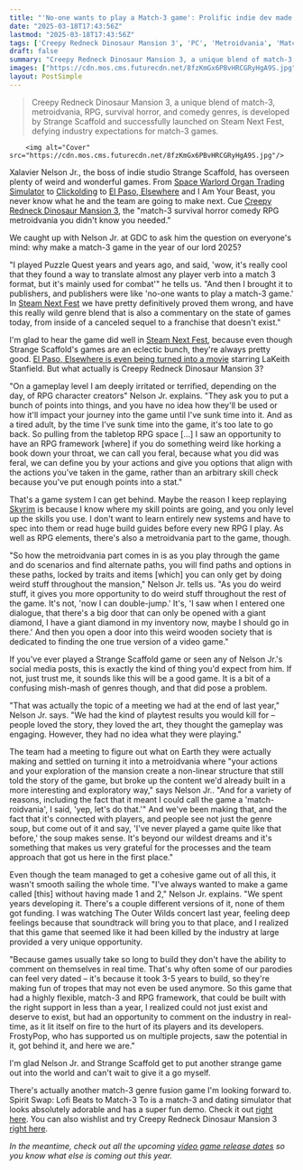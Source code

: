 ```yaml
---
title: "'No-one wants to play a Match-3 game': Prolific indie dev made his Match-3 Metroidvania to 'definitively prove' his publishers wrong"
date: "2025-03-18T17:43:56Z"
lastmod: "2025-03-18T17:43:56Z"
tags: ['Creepy Redneck Dinosaur Mansion 3', 'PC', 'Metroidvania', 'Match-3', 'RPG', 'Indie', 'Steam', 'Survival Horror', 'Comedy']
draft: false
summary: "Creepy Redneck Dinosaur Mansion 3, a unique blend of match-3, metroidvania, RPG, survival horror, and comedy genres,  is developed by Strange Scaffold and successfully launched on Steam Next Fest, defying industry expectations for match-3 games."
images: ["https://cdn.mos.cms.futurecdn.net/8fzKmGx6PBvHRCGRyHgA9S.jpg"]
layout: PostSimple
---
```

> Creepy Redneck Dinosaur Mansion 3, a unique blend of match-3, metroidvania, RPG, survival horror, and comedy genres,  is developed by Strange Scaffold and successfully launched on Steam Next Fest, defying industry expectations for match-3 games.


        <img alt="Cover" src="https://cdn.mos.cms.futurecdn.net/8fzKmGx6PBvHRCGRyHgA9S.jpg"/>
        
Xalavier Nelson Jr., the boss of indie studio Strange Scaffold, has overseen plenty of weird and wonderful games. From [<u>Space Warlord Organ Trading Simulator</u>](https://www.gamesradar.com/indie-devs-promised-a-steam-gift-card-to-whoever-beat-their-game-using-kinect-two-years-later-someone-did/) to [<u>Clickolding</u>](https://www.gamesradar.com/games/adventure/made-in-2-months-40-minutes-long-and-only-dollar270-among-us-indie-fund-has-already-financed-a-steam-hit-that-i-cant-stop-thinking-about/) to [<u>El Paso, Elsewhere</u>](https://www.gamesradar.com/el-paso-elsewhere-looks-like-a-max-payne-spiritual-successor/) and I Am Your Beast, you never know what he and the team are going to make next. Cue [<u>Creepy Redneck Dinosaur Mansion 3</u>](https://www.gamesradar.com/games/action/indie-dev-slams-the-handbrake-to-pivot-to-what-might-be-the-first-match-3-metroidvania-after-playtests-for-a-match-3-survival-horror-comedy-rpg-shockingly-fell-apart/), the "match-3 survival horror comedy RPG metroidvania you didn't know you needed."

We caught up with Nelson Jr. at GDC to ask him the question on everyone's mind: why make a match-3 game in the year of our lord 2025?

"I played Puzzle Quest years and years ago, and said, 'wow, it's really cool that they found a way to translate almost any player verb into a match 3 format, but it's mainly used for combat'" he tells us. "And then I brought it to publishers, and publishers were like 'no-one wants to play a match-3 game.' In [Steam Next Fest](https://www.gamesradar.com/tag/steam-next-fest/) we have pretty definitively proved them wrong, and have this really wild genre blend that is also a commentary on the state of games today, from inside of a canceled sequel to a franchise that doesn't exist."

I'm glad to hear the game did well in [<u>Steam Next Fest</u>](https://www.gamesradar.com/games/steam-next-fest-guide/), because even though Strange Scaffold's games are an eclectic bunch, they're always pretty good. [<u>El Paso, Elsewhere is even being turned into a movie</u>](https://www.gamesradar.com/upcoming-video-game-movies/#:~:text=El%20Paso%2C%20Elsewhere&text=Far%20from%20it.,plans%20to%20end%20the%20world.) starring LaKeith Stanfield. But what actually is Creepy Redneck Dinosaur Mansion 3?



"On a gameplay level I am deeply irritated or terrified, depending on the day, of RPG character creators" Nelson Jr. explains. "They ask you to put a bunch of points into things, and you have no idea how they'll be used or how it'll impact your journey into the game until I've sunk time into it. And as a tired adult, by the time I've sunk time into the game, it's too late to go back. So pulling from the tabletop RPG space [...] I saw an opportunity to have an RPG framework [where] if you do something weird like horking a book down your throat, we can call you feral, because what you did was feral, we can define you by your actions and give you options that align with the actions you've taken in the game, rather than an arbitrary skill check because you've put enough points into a stat."

That's a game system I can get behind. Maybe the reason I keep replaying [<u>Skyrim</u>](https://www.gamesradar.com/skyrim-guide/) is because I know where my skill points are going, and you only level up the skills you use. I don't want to learn entirely new systems and have to spec into them or read huge build guides before every new RPG I play. As well as RPG elements, there's also a metroidvania part to the game, though.

"So how the metroidvania part comes in is as you play through the game and do scenarios and find alternate paths, you will find paths and options in these paths, locked by traits and items [which] you can only get by doing weird stuff throughout the mansion," Nelson Jr. tells us. "As you do weird stuff, it gives you more opportunity to do weird stuff throughout the rest of the game. It's not, 'now I can double-jump.' It's, 'I saw when I entered one dialogue, that there's a big door that can only be opened with a giant diamond, I have a giant diamond in my inventory now, maybe I should go in there.' And then you open a door into this weird wooden society that is dedicated to finding the one true version of a video game."

If you've ever played a Strange Scaffold game or seen any of Nelson Jr.'s social media posts, this is exactly the kind of thing you'd expect from him. If not, just trust me, it sounds like this will be a good game. It is a bit of a confusing mish-mash of genres though, and that did pose a problem.

"That was actually the topic of a meeting we had at the end of last year," Nelson Jr. says. "We had the kind of playtest results you would kill for – people loved the story, they loved the art, they thought the gameplay was engaging. However, they had no idea what they were playing."

The team had a meeting to figure out what on Earth they were actually making and settled on turning it into a metroidvania where "your actions and your exploration of the mansion create a non-linear structure that still told the story of the game, but broke up the content we'd already built in a more interesting and exploratory way," says Nelson Jr.. "And for a variety of reasons, including the fact that it meant I could call the game a 'match-roidvania', I said, 'yep, let's do that.'" And we've been making that, and the fact that it's connected with players, and people see not just the genre soup, but come out of it and say, 'I've never played a game quite like that before,' the soup makes sense. It's beyond our wildest dreams and it's something that makes us very grateful for the processes and the team approach that got us here in the first place."



Even though the team managed to get a cohesive game out of all this, it wasn't smooth sailing the whole time. "I've always wanted to make a game called [this] without having made 1 and 2," Nelson Jr. explains. "We spent years developing it. There's a couple different versions of it, none of them got funding. I was watching The Outer Wilds concert last year, feeling deep feelings because that soundtrack will bring you to that place, and I realized that this game that seemed like it had been killed by the industry at large provided a very unique opportunity.

"Because games usually take so long to build they don't have the ability to comment on themselves in real time. That's why often some of our parodies can feel very dated – it's because it took 3-5 years to build, so they're making fun of tropes that may not even be used anymore. So this game that had a highly flexible, match-3 and RPG framework, that could be built with the right support in less than a year, I realized could not just exist and deserve to exist, but had an opportunity to comment on the industry in real-time, as it lit itself on fire to the hurt of its players and its developers. FrostyPop, who has supported us on multiple projects, saw the potential in it, got behind it, and here we are."

I'm glad Nelson Jr. and Strange Scaffold get to put another strange game out into the world and can't wait to give it a go myself.

There's actually another match-3 genre fusion game I'm looking forward to. Spirit Swap: Lofi Beats to Match-3 To is a match-3 and dating simulator that looks absolutely adorable and has a super fun demo. Check it out [<u>right here</u>](https://store.steampowered.com/app/1592170/Spirit_Swap_Lofi_Beats_to_Match3_To/). You can also wishlist and try Creepy Redneck Dinosaur Mansion 3 [right here](https://store.steampowered.com/app/2116510/Creepy_Redneck_Dinosaur_Mansion_3/).

*In the meantime, check out all the upcoming *[<u><em>video game release dates</em></u>](https://www.gamesradar.com/video-game-release-dates/)* so you know what else is coming out this year.*
        